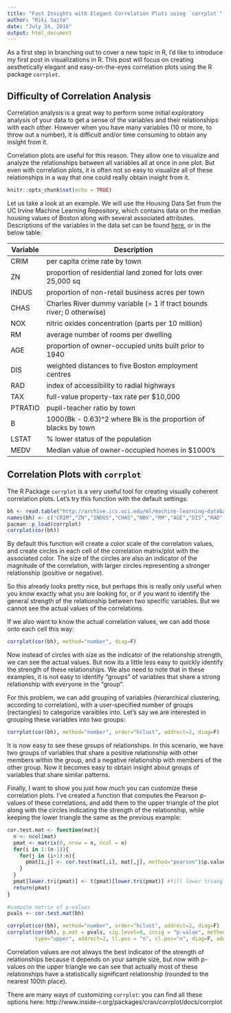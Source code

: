 ```yaml
---
title: "Fast Insights with Elegant Correlation Plots using `corrplot`"
author: "Riki Saito"
date: "July 24, 2016"
output: html_document
---
```


As a first step in branching out to cover a new topic in R, I'd like to introduce my first post in visualizations in R. This post will focus on creating aesthetically elegant and easy-on-the-eyes correlation plots using the R package `corrplot`.

## Difficulty of Correlation Analysis

Correlation analysis is a great way to perform some initial exploratory analysis of your data to get a sense of the variables and their relationships with each other. However when you have many variables (10 or more, to throw out a number), it is difficult and/or time consuming to obtain any insight from it.

Correlation plots are useful for this reason. They allow one to visualize and analyze the relationships between all variables all at once in one plot. But even with correlation plots, it is often not so easy to visualize all of these relationships in a way that one could really obtain insight from it. 

```r
knitr::opts_chunk$set(echo = TRUE)
```

Let us take a look at an example. We will use the Housing Data Set from the UC Irvine Machine Learning Repository, which contains data on the median housing values of Boston along with several associated attributes. Descriptions of the variables in the data set can be found [here](http://archive.ics.uci.edu/ml/machine-learning-databases/housing/housing.names), or in the below table:

| Variable | Description                                                           |
|----------|-----------------------------------------------------------------------|
| CRIM     | per capita crime rate by town                                         |
| ZN       | proportion of residential land zoned for lots over 25,000 sq          |
| INDUS    | proportion of non-retail business acres per town                      |
| CHAS     | Charles River dummy variable (= 1 if tract bounds river; 0 otherwise) |
| NOX      | nitric oxides concentration (parts per 10 million)                    |
| RM       | average number of rooms per dwelling                                  |
| AGE      | proportion of owner-occupied units built prior to 1940                |
| DIS      | weighted distances to five Boston employment centres                  |
| RAD      | index of accessibility to radial highways                             |
| TAX      | full-value property-tax rate per $10,000                              |
| PTRATIO  | pupil-teacher ratio by town                                           |
| B        | 1000(Bk - 0.63)^2 where Bk is the proportion of blacks by town        |
| LSTAT    | % lower status of the population                                      |
| MEDV     | Median value of owner-occupied homes in $1000's                       |


## Correlation Plots with `corrplot`

The R Package `corrplot` is a very useful tool for creating visually coherent correlation plots. Let's try this function with the default settings:

```r
bh <- read.table("http://archive.ics.uci.edu/ml/machine-learning-databases/housing/housing.data")
names(bh) <- c("CRIM","ZN","INDUS","CHAS","NOX","RM","AGE","DIS","RAD","TAX","PTRATIO","B","LSTAT","MEDV")
pacman::p_load(corrplot)
corrplot(cor(bh))   
```

By default this function will create a color scale of the correlation values, and create circles in each cell of the correlation matrix/plot with the associated color. The size of the circles are also an indicator of the magnitude of the correlation, with larger circles representing a stronger relationship (positive or negative). 

So this already looks pretty nice, but perhaps this is really only useful when you know exactly what you are looking for, or if you want to identify the general strength of the relationship between two specific variables. But we cannot see the actual values of the correlations.

If we also want to know the actual correlation values, we can add those onto each cell this way:

```r
corrplot(cor(bh), method="number", diag=F)
```

Now instead of circles with size as the indicator of the relationship strength, we can see the actual values. But now its a little less easy to quickly identify the strength of these relationships. We also need to note that in these examples, it is not easy to identify "groups" of variables that share a strong relationship with everyone in the "group".

For this problem, we can add grouping of variables (hierarchical clustering, according to correlation), with a user-specified number of groups (rectangles) to categorize varaibles into. Let's say we are interested in grouping these variables into two groups:

```r
corrplot(cor(bh), method="number", order="hclust", addrect=2, diag=F)
```

It is now easy to see these groups of relationships. In this scenario, we have two groups of variables that share a positive relationship with other members within the group, and a negative relationship with members of the other group. Now it becomes easy to obtain insight about groups of variables that share similar patterns.

Finally, I want to show you just how much you can customize these correlation plots. I've created a function that computes the Pearson p-values of these correlations, and add them to the upper triangle of the plot along with the circles indicating the strength of the relationship, while keeping the lower triangle the same as the previous example:

```r
cor.test.mat <- function(mat){
  n <- ncol(mat)
  pmat <- matrix(0, nrow = n, ncol = n)
  for(i in 1:(n-1)){
    for(j in (i+1):n){
      pmat[i,j] <- cor.test(mat[,i], mat[,j], method="pearson")$p.value
    }
  }
  pmat[lower.tri(pmat)] <- t(pmat)[lower.tri(pmat)] #fill lower triangle with upper triangle
  return(pmat)
}  
  
#compute matrix of p-values
pvals <- cor.test.mat(bh)

corrplot(cor(bh), method="number", order="hclust", addrect=2, diag=F)
corrplot(cor(bh), p.mat = pvals, sig.level=0, insig = "p-value", method="ellipse", order="hclust", 
         type="upper", addrect=2, tl.pos = "n", cl.pos="n", diag=F, add=T)
```

Correlation values are not always the best indicator of the strength of relationships because it depends on your sample size, but now with p-values on the upper triangle we can see that actually most of these relationships have a statistically significant relationship (rounded to the nearest 100th place).

There are many ways of customizing `corrplot`: you can find all these options here: http://www.inside-r.org/packages/cran/corrplot/docs/corrplot
